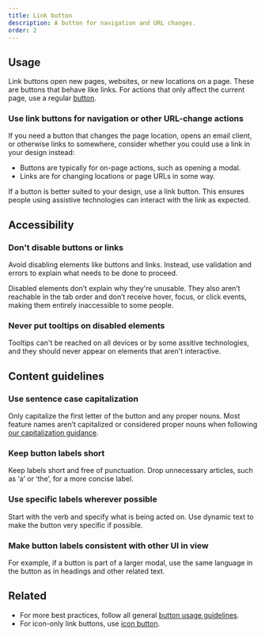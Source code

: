```yaml
---
title: Link button
description: A button for navigation and URL changes.
order: 2
---
```


## Usage

Link buttons open new pages, websites, or new locations on a page. These are buttons that behave like links. For actions that only affect the current page, use a regular [button](/components/button/button-new/).

### Use link buttons for navigation or other URL-change actions

If you need a button that changes the page location, opens an email client, or otherwise links to somewhere, consider whether you could use a link in your design instead:

- Buttons are typically for on-page actions, such as opening a modal.
- Links are for changing locations or page URLs in some way.

If a button is better suited to your design, use a link button. This ensures people using assistive technologies can interact with the link as expected.

## Accessibility

<!-- TODO: Update this section based on accessibility changes to anchor/link, in particular for open in new tab icon readouts: DSP-16572. -->

### Don't disable buttons or links

Avoid disabling elements like buttons and links. Instead, use validation and errors to explain what needs to be done to proceed.

Disabled elements don’t explain why they're unusable. They also aren’t reachable in the tab order and don’t receive hover, focus, or click events, making them entirely inaccessible to some people.

### Never put tooltips on disabled elements

Tooltips can't be reached on all devices or by some assitive technologies, and they should never appear on elements that aren't interactive.

<!-- We know that disabled buttons with tooltips are sometimes used for feature discovery. We're working on guidance for this case. -->

<Snippet name="button-best-practices" />

## Content guidelines

### Use sentence case capitalization

Only capitalize the first letter of the button and any proper nouns. Most feature names aren’t capitalized or considered proper nouns when following [our capitalization guidance](/content/language-and-grammar#capitalization).

### Keep button labels short

Keep labels short and free of punctuation. Drop unnecessary articles, such as ‘a’ or ‘the’, for a more concise label.

### Use specific labels wherever possible

Start with the verb and specify what is being acted on. Use dynamic text to make the button very specific if possible.

### Make button labels consistent with other UI in view

For example, if a button is part of a larger modal, use the same language in the button as in headings and other related text.

## Related

- For more best practices, follow all general [button usage guidelines](/components/button/usage).
- For icon-only link buttons, use [icon button](/components/button/icon-button).
